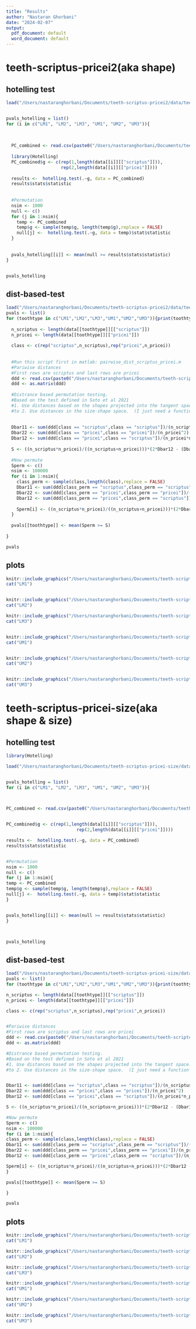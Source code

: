 ```yaml
---
title: "Results"
author: "Nastaran Ghorbani"
date: "2024-02-07"
output:
  pdf_document: default
  word_document: default
---
```


# teeth-scriptus-pricei2(aka shape)

## hotelling test
```r

load("/Users/nastaranghorbani/Documents/teeth-scriptus-pricei2/data/teethdata_scriptus_pricei.RData")


pvals_hotelling = list()
for (i in c("LM1", "LM2", "LM3", "UM1", "UM2", "UM3")){
  
  
  
  PC_combined <- read.csv(paste0("/Users/nastaranghorbani/Documents/teeth-scriptus-pricei2/data/matlab/PC_feat_",i,"_combined.csv"), header = FALSE)
  
  library(Hotelling)
  PC_combined$g <- c(rep(1,length(data[[i]][["scriptus"]])),
                     rep(2,length(data[[i]][["pricei"]])))
  
  results <-  hotelling.test(.~g, data = PC_combined)
  results$stats$statistic
  
  
  #Permutation
  nsim <- 1000
  null <- c()
  for (j in 1:nsim){
    temp <- PC_combined
    temp$g <- sample(temp$g, length(temp$g),replace = FALSE)
    null[j] <-  hotelling.test(.~g, data = temp)$stat$statistic
  }
  
  
  pvals_hotelling[[i]] <- mean(null >= results$stats$statistic)
}


pvals_hotelling


```


## dist-based-test
```r

load("/Users/nastaranghorbani/Documents/teeth-scriptus-pricei2/data/teethdata_scriptus_pricei.RData")
pvals <- list()
for (toothtype in c("LM1","LM2","LM3","UM1","UM2","UM3")){print(toothtype)
  
  n_scriptus <- length(data[[toothtype]][["scriptus"]])
  n_pricei <- length(data[[toothtype]][["pricei"]])
  
  class <- c(rep("scriptus",n_scriptus),rep("pricei",n_pricei))
  
  
  #Run this script first in matlab: pairwise_dist_scriptus_pricei.m
  #Pariwise distances
  #First rows are scriptus and last rows are pricei
  ddd <- read.csv(paste0("/Users/nastaranghorbani/Documents/teeth-scriptus-pricei2/data/matlab/pairwise_distances_",toothtype,".csv"), header = FALSE)
  ddd <- as.matrix(ddd)
  
  #Distrance based permutation testing.  
  #Based on the test defined in Soto et al 2021
  #1. Use distances based on the shapes projected into the tangent space.  
  #to 2. Use distances in the size-shape space.  (I just need a function that computes distance between shapes tha tpreserves size.)
  
  
  Dbar11 <- sum(ddd[class == "scriptus",class == "scriptus"])/(n_scriptus^2)
  Dbar22 <- sum(ddd[class == "pricei",class == "pricei"])/(n_pricei^2)
  Dbar12 <- sum(ddd[class == "pricei",class == "scriptus"])/(n_pricei*n_pricei)
  
  S <- ((n_scriptus*n_pricei)/((n_scriptus+n_pricei)))*(2*Dbar12 - (Dbar11 + Dbar22))
  
  #Now permute
  Sperm <- c()
  nsim <- 100000
  for (i in 1:nsim){
    class_perm <- sample(class,length(class),replace = FALSE)
    Dbar11 <- sum(ddd[class_perm == "scriptus",class_perm == "scriptus"])/(n_scriptus^2)
    Dbar22 <- sum(ddd[class_perm == "pricei",class_perm == "pricei"])/(n_pricei^2)
    Dbar12 <- sum(ddd[class_perm == "pricei",class_perm == "scriptus"])/(n_pricei*n_pricei)
    
    Sperm[i] <- ((n_scriptus*n_pricei)/((n_scriptus+n_pricei)))*(2*Dbar12 - (Dbar11 + Dbar22))
  }
  
  pvals[[toothtype]] <- mean(Sperm >= S)
  
}

pvals

```



## plots
```r
knitr::include_graphics("/Users/nastaranghorbani/Documents/teeth-scriptus-pricei2/data/plots/LM1.jpg")
cat("LM1")


knitr::include_graphics("/Users/nastaranghorbani/Documents/teeth-scriptus-pricei2/data/plots/LM2.jpg")
cat("LM2")

knitr::include_graphics("/Users/nastaranghorbani/Documents/teeth-scriptus-pricei2/data/plots/LM3.jpg")
cat("LM3")


knitr::include_graphics("/Users/nastaranghorbani/Documents/teeth-scriptus-pricei2/data/plots/UM1.jpg")
cat("UM1")


knitr::include_graphics("/Users/nastaranghorbani/Documents/teeth-scriptus-pricei2/data/plots/UM2.jpg")
cat("UM2")


knitr::include_graphics("/Users/nastaranghorbani/Documents/teeth-scriptus-pricei2/data/plots/UM3.jpg")
cat("UM3")
```





# teeth-scriptus-pricei-size(aka shape & size)

## hotelling test
```r
library(Hotelling)

load("/Users/nastaranghorbani/Documents/teeth-scriptus-pricei-size/data/teethdata_scriptus_pricei-size.RData")


pvals_hotelling = list()
for (i in c("LM1", "LM2", "LM3", "UM1", "UM2", "UM3")){
  


PC_combined <- read.csv(paste0("/Users/nastaranghorbani/Documents/teeth-scriptus-pricei-size/data/matlab/PC_feat_",i,"_combined.csv"), header = FALSE)


PC_combined$g <- c(rep(1,length(data[[i]][["scriptus"]])),
                           rep(2,length(data[[i]][["pricei"]])))

results <-  hotelling.test(.~g, data = PC_combined)
results$stats$statistic


#Permutation
nsim <- 1000
null <- c()
for (j in 1:nsim){
temp <- PC_combined
temp$g <- sample(temp$g, length(temp$g),replace = FALSE)
null[j] <-  hotelling.test(.~g, data = temp)$stat$statistic
}


pvals_hotelling[[i]] <- mean(null >= results$stats$statistic)
}



pvals_hotelling

```

## dist-based-test
```r

load("/Users/nastaranghorbani/Documents/teeth-scriptus-pricei-size/data/teethdata_scriptus_pricei-size.RData")
pvals <- list()
for (toothtype in c("LM1","LM2","LM3","UM1","UM2","UM3")){print(toothtype)

n_scriptus <- length(data[[toothtype]][["scriptus"]])
n_pricei <- length(data[[toothtype]][["pricei"]])

class <- c(rep("scriptus",n_scriptus),rep("pricei",n_pricei))


#Pariwise distances
#First rows are scriptus and last rows are pricei
ddd <- read.csv(paste0("/Users/nastaranghorbani/Documents/teeth-scriptus-pricei-size/data/matlab/pairwise_distances_",toothtype,".csv"), header = FALSE)
ddd <- as.matrix(ddd)

#Distrance based permutation testing.  
#Based on the test defined in Soto et al 2021
#1. Use distances based on the shapes projected into the tangent space.  
#to 2. Use distances in the size-shape space.  (I just need a function that computes distance between shapes tha tpreserves size.)


Dbar11 <- sum(ddd[class == "scriptus",class == "scriptus"])/(n_scriptus^2)
Dbar22 <- sum(ddd[class == "pricei",class == "pricei"])/(n_pricei^2)
Dbar12 <- sum(ddd[class == "pricei",class == "scriptus"])/(n_pricei*n_pricei)

S <- ((n_scriptus*n_pricei)/((n_scriptus+n_pricei)))*(2*Dbar12 - (Dbar11 + Dbar22))

#Now permute
Sperm <- c()
nsim <- 100000
for (i in 1:nsim){
class_perm <- sample(class,length(class),replace = FALSE)
Dbar11 <- sum(ddd[class_perm == "scriptus",class_perm == "scriptus"])/(n_scriptus^2)
Dbar22 <- sum(ddd[class_perm == "pricei",class_perm == "pricei"])/(n_pricei^2)
Dbar12 <- sum(ddd[class_perm == "pricei",class_perm == "scriptus"])/(n_pricei*n_pricei)

Sperm[i] <- ((n_scriptus*n_pricei)/((n_scriptus+n_pricei)))*(2*Dbar12 - (Dbar11 + Dbar22))
}

pvals[[toothtype]] <- mean(Sperm >= S)

}

pvals

```


## plots
```r
knitr::include_graphics("/Users/nastaranghorbani/Documents/teeth-scriptus-pricei-size/data/Plots/LM1.jpg")
cat("LM1")

knitr::include_graphics("/Users/nastaranghorbani/Documents/teeth-scriptus-pricei-size/data/Plots/LM2.jpg")
cat("LM2")

knitr::include_graphics("/Users/nastaranghorbani/Documents/teeth-scriptus-pricei-size/data/Plots/LM3.jpg")
cat("LM3")

knitr::include_graphics("/Users/nastaranghorbani/Documents/teeth-scriptus-pricei-size/data/Plots/UM1.jpg")
cat("UM1")

knitr::include_graphics("/Users/nastaranghorbani/Documents/teeth-scriptus-pricei-size/data/Plots/UM2.jpg")
cat("UM2")

knitr::include_graphics("/Users/nastaranghorbani/Documents/teeth-scriptus-pricei-size/data/Plots/UM3.jpg")
cat("UM3")

```




